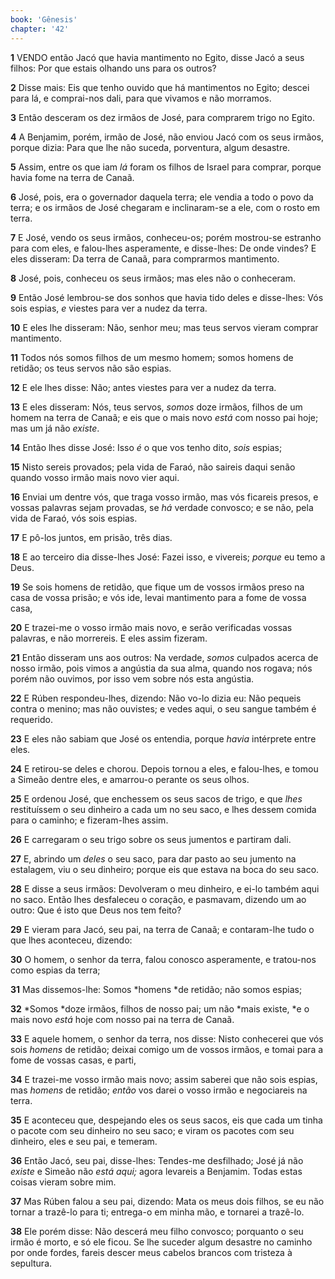 ```yaml
---
book: 'Gênesis'
chapter: '42'
---
```


**1** VENDO então Jacó que havia mantimento no Egito, disse Jacó a seus filhos: Por que estais olhando uns para os outros?

**2** Disse mais: Eis que tenho ouvido que há mantimentos no Egito; descei para lá, e comprai-nos dali, para que vivamos e não morramos.

**3** Então desceram os dez irmãos de José, para comprarem trigo no Egito.

**4** A Benjamim, porém, irmão de José, não enviou Jacó com os seus irmãos, porque dizia: Para que lhe não suceda, porventura, algum desastre.

**5** Assim, entre os que iam _lá_ foram os filhos de Israel para comprar, porque havia fome na terra de Canaã.

**6** José, pois, era o governador daquela terra; ele vendia a todo o povo da terra; e os irmãos de José chegaram e inclinaram-se a ele, com o rosto em terra.

**7** E José, vendo os seus irmãos, conheceu-os; porém mostrou-se estranho para com eles, e falou-lhes asperamente, e disse-lhes: De onde vindes? E eles disseram: Da terra de Canaã, para comprarmos mantimento.

**8** José, pois, conheceu os seus irmãos; mas eles não o conheceram.

**9** Então José lembrou-se dos sonhos que havia tido deles e disse-lhes: Vós sois espias, _e_ viestes para ver a nudez da terra.

**10** E eles lhe disseram: Não, senhor meu; mas teus servos vieram comprar mantimento.

**11** Todos nós somos filhos de um mesmo homem; somos homens de retidão; os teus servos não são espias.

**12** E ele lhes disse: Não; antes viestes para ver a nudez da terra.

**13** E eles disseram: Nós, teus servos, _somos_ doze irmãos, filhos de um homem na terra de Canaã; e eis que o mais novo _está_ com nosso pai hoje; mas um já não _existe_.

**14** Então lhes disse José: Isso _é_ o que vos tenho dito, _sois_ espias;

**15** Nisto sereis provados; pela vida de Faraó, não saireis daqui senão quando vosso irmão mais novo vier aqui.

**16** Enviai um dentre vós, que traga vosso irmão, mas vós ficareis presos, e vossas palavras sejam provadas, se _há_ verdade convosco; e se não, pela vida de Faraó, vós sois espias.

**17** E pô-los juntos, em prisão, três dias.

**18** E ao terceiro dia disse-lhes José: Fazei isso, e vivereis; _porque_ eu temo a Deus.

**19** Se sois homens de retidão, que fique um de vossos irmãos preso na casa de vossa prisão; e vós ide, levai mantimento para a fome de vossa casa,

**20** E trazei-me o vosso irmão mais novo, e serão verificadas vossas palavras, e não morrereis. E eles assim fizeram.

**21** Então disseram uns aos outros: Na verdade, _somos_ culpados acerca de nosso irmão, pois vimos a angústia da sua alma, quando nos rogava; nós porém não ouvimos, por isso vem sobre nós esta angústia.

**22** E Rúben respondeu-lhes, dizendo: Não vo-lo dizia eu: Não pequeis contra o menino; mas não ouvistes; e vedes aqui, o seu sangue também é requerido.

**23** E eles não sabiam que José os entendia, porque _havia_ intérprete entre eles.

**24** E retirou-se deles e chorou. Depois tornou a eles, e falou-lhes, e tomou a Simeão dentre eles, e amarrou-o perante os seus olhos.

**25** E ordenou José, que enchessem os seus sacos de trigo, e que _lhes_ restituíssem o seu dinheiro a cada um no seu saco, e lhes dessem comida para o caminho; e fizeram-lhes assim.

**26** E carregaram o seu trigo sobre os seus jumentos e partiram dali.

**27** E, abrindo um _deles_ o seu saco, para dar pasto ao seu jumento na estalagem, viu o seu dinheiro; porque eis que estava na boca do seu saco.

**28** E disse a seus irmãos: Devolveram o meu dinheiro, e ei-lo também aqui no saco. Então lhes desfaleceu o coração, e pasmavam, dizendo um ao outro: Que é isto que Deus nos tem feito?

**29** E vieram para Jacó, seu pai, na terra de Canaã; e contaram-lhe tudo o que lhes aconteceu, dizendo:

**30** O homem, o senhor da terra, falou conosco asperamente, e tratou-nos como espias da terra;

**31** Mas dissemos-lhe: Somos *homens *de retidão; não somos espias;

**32** *Somos *doze irmãos, filhos de nosso pai; um não *mais existe, *e o mais novo _está_ hoje com nosso pai na terra de Canaã.

**33** E aquele homem, o senhor da terra, nos disse: Nisto conhecerei que vós sois _homens_ de retidão; deixai comigo um de vossos irmãos, e tomai para a fome de vossas casas, e parti,

**34** E trazei-me vosso irmão mais novo; assim saberei que não sois espias, mas _homens_ de retidão; _então_ vos darei o vosso irmão e negociareis na terra.

**35** E aconteceu que, despejando eles os seus sacos, eis que cada um tinha o pacote com seu dinheiro no seu saco; e viram os pacotes com seu dinheiro, eles e seu pai, e temeram.

**36** Então Jacó, seu pai, disse-lhes: Tendes-me desfilhado; José já não _existe_ e Simeão não _está aqui;_ agora levareis a Benjamim. Todas estas coisas vieram sobre mim.

**37** Mas Rúben falou a seu pai, dizendo: Mata os meus dois filhos, se eu não tornar a trazê-lo para ti; entrega-o em minha mão, e tornarei a trazê-lo.

**38** Ele porém disse: Não descerá meu filho convosco; porquanto o seu irmão é morto, e só ele ficou. Se lhe suceder algum desastre no caminho por onde fordes, fareis descer meus cabelos brancos com tristeza à sepultura.

